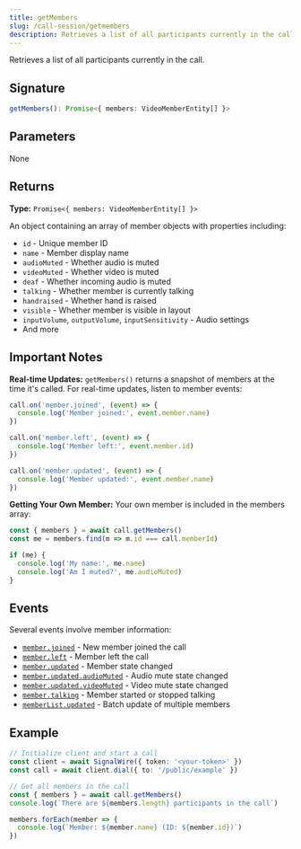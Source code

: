 ```yaml
---
title: getMembers
slug: /call-session/getmembers
description: Retrieves a list of all participants currently in the call.
---
```


[event-member-joined]: /sdks/signalwire-sdk/call-session/events#memberjoined
[event-member-left]: /sdks/signalwire-sdk/call-session/events#memberleft
[event-member-updated]: /sdks/signalwire-sdk/call-session/events#memberupdated
[event-member-updated-audiomuted]: /sdks/signalwire-sdk/call-session/events#memberupdatedaudiomuted
[event-member-updated-videomuted]: /sdks/signalwire-sdk/call-session/events#memberupdatedvideomuted
[event-member-talking]: /sdks/signalwire-sdk/call-session/events#membertalking
[event-memberlist-updated]: /sdks/signalwire-sdk/call-session/events#memberlistupdated

Retrieves a list of all participants currently in the call.

## Signature

```typescript
getMembers(): Promise<{ members: VideoMemberEntity[] }>
```

## Parameters

None

## Returns

**Type:** `Promise<{ members: VideoMemberEntity[] }>`

An object containing an array of member objects with properties including:
- `id` - Unique member ID
- `name` - Member display name
- `audioMuted` - Whether audio is muted
- `videoMuted` - Whether video is muted
- `deaf` - Whether incoming audio is muted
- `talking` - Whether member is currently talking
- `handraised` - Whether hand is raised
- `visible` - Whether member is visible in layout
- `inputVolume`, `outputVolume`, `inputSensitivity` - Audio settings
- And more

## Important Notes

**Real-time Updates:** `getMembers()` returns a snapshot of members at the time it's called. For real-time updates, listen to member events:

```typescript
call.on('member.joined', (event) => {
  console.log('Member joined:', event.member.name)
})

call.on('member.left', (event) => {
  console.log('Member left:', event.member.id)
})

call.on('member.updated', (event) => {
  console.log('Member updated:', event.member.name)
})
```

**Getting Your Own Member:** Your own member is included in the members array:

```typescript
const { members } = await call.getMembers()
const me = members.find(m => m.id === call.memberId)

if (me) {
  console.log('My name:', me.name)
  console.log('Am I muted?', me.audioMuted)
}
```

## Events

Several events involve member information:
- [`member.joined`][event-member-joined] - New member joined the call
- [`member.left`][event-member-left] - Member left the call
- [`member.updated`][event-member-updated] - Member state changed
- [`member.updated.audioMuted`][event-member-updated-audiomuted] - Audio mute state changed
- [`member.updated.videoMuted`][event-member-updated-videomuted] - Video mute state changed
- [`member.talking`][event-member-talking] - Member started or stopped talking
- [`memberList.updated`][event-memberlist-updated] - Batch update of multiple members

## Example

```typescript
// Initialize client and start a call
const client = await SignalWire({ token: '<your-token>' })
const call = await client.dial({ to: '/public/example' })

// Get all members in the call
const { members } = await call.getMembers()
console.log(`There are ${members.length} participants in the call`)

members.forEach(member => {
  console.log(`Member: ${member.name} (ID: ${member.id})`)
})
```
